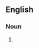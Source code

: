 {{also|slide-shows|slide shows}}

==English==

===Noun===
{{head|en|noun form}}

# {{plural of|slideshow|lang=en}}